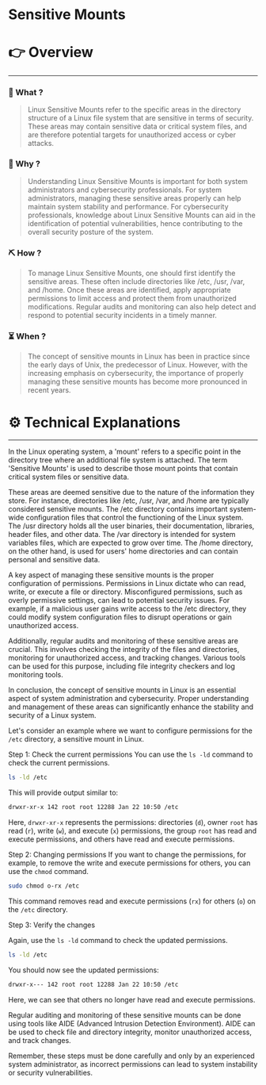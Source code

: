 # Sensitive Mounts


# 👉 Overview

---

### 👀 What ?

> Linux Sensitive Mounts refer to the specific areas in the directory structure of a Linux file system that are sensitive in terms of security. These areas may contain sensitive data or critical system files, and are therefore potential targets for unauthorized access or cyber attacks.
> 

### 🧐 Why ?

> Understanding Linux Sensitive Mounts is important for both system administrators and cybersecurity professionals. For system administrators, managing these sensitive areas properly can help maintain system stability and performance. For cybersecurity professionals, knowledge about Linux Sensitive Mounts can aid in the identification of potential vulnerabilities, hence contributing to the overall security posture of the system.
> 

### ⛏️ How ?

> To manage Linux Sensitive Mounts, one should first identify the sensitive areas. These often include directories like /etc, /usr, /var, and /home. Once these areas are identified, apply appropriate permissions to limit access and protect them from unauthorized modifications. Regular audits and monitoring can also help detect and respond to potential security incidents in a timely manner.
> 

### ⏳ When ?

> The concept of sensitive mounts in Linux has been in practice since the early days of Unix, the predecessor of Linux. However, with the increasing emphasis on cybersecurity, the importance of properly managing these sensitive mounts has become more pronounced in recent years.
> 

# ⚙️ Technical Explanations

---

In the Linux operating system, a 'mount' refers to a specific point in the directory tree where an additional file system is attached. The term 'Sensitive Mounts' is used to describe those mount points that contain critical system files or sensitive data.

These areas are deemed sensitive due to the nature of the information they store. For instance, directories like /etc, /usr, /var, and /home are typically considered sensitive mounts. The /etc directory contains important system-wide configuration files that control the functioning of the Linux system. The /usr directory holds all the user binaries, their documentation, libraries, header files, and other data. The /var directory is intended for system variables files, which are expected to grow over time. The /home directory, on the other hand, is used for users' home directories and can contain personal and sensitive data.

A key aspect of managing these sensitive mounts is the proper configuration of permissions. Permissions in Linux dictate who can read, write, or execute a file or directory. Misconfigured permissions, such as overly permissive settings, can lead to potential security issues. For example, if a malicious user gains write access to the /etc directory, they could modify system configuration files to disrupt operations or gain unauthorized access.

Additionally, regular audits and monitoring of these sensitive areas are crucial. This involves checking the integrity of the files and directories, monitoring for unauthorized access, and tracking changes. Various tools can be used for this purpose, including file integrity checkers and log monitoring tools.

In conclusion, the concept of sensitive mounts in Linux is an essential aspect of system administration and cybersecurity. Proper understanding and management of these areas can significantly enhance the stability and security of a Linux system.

Let's consider an example where we want to configure permissions for the `/etc` directory, a sensitive mount in Linux.

Step 1: Check the current permissions
You can use the `ls -ld` command to check the current permissions.

```bash
ls -ld /etc

```

This will provide output similar to:

```bash
drwxr-xr-x 142 root root 12288 Jan 22 10:50 /etc

```

Here, `drwxr-xr-x` represents the permissions: directories (`d`), owner `root` has read (`r`), write (`w`), and execute (`x`) permissions, the group `root` has read and execute permissions, and others have read and execute permissions.

Step 2: Changing permissions
If you want to change the permissions, for example, to remove the write and execute permissions for others, you can use the `chmod` command.

```bash
sudo chmod o-rx /etc

```

This command removes read and execute permissions (`rx`) for others (`o`) on the `/etc` directory.

Step 3: Verify the changes

Again, use the `ls -ld` command to check the updated permissions.

```bash
ls -ld /etc

```

You should now see the updated permissions:

```bash
drwxr-x--- 142 root root 12288 Jan 22 10:50 /etc

```

Here, we can see that others no longer have read and execute permissions.

Regular auditing and monitoring of these sensitive mounts can be done using tools like AIDE (Advanced Intrusion Detection Environment). AIDE can be used to check file and directory integrity, monitor unauthorized access, and track changes.

Remember, these steps must be done carefully and only by an experienced system administrator, as incorrect permissions can lead to system instability or security vulnerabilities.
